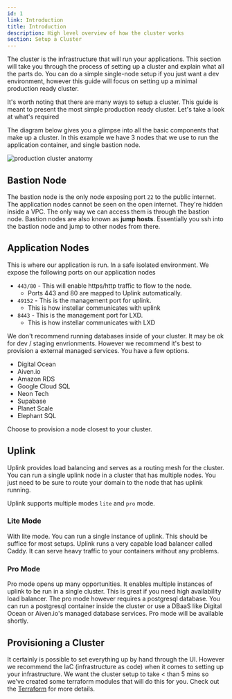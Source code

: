 ```yaml
---
id: 1
link: Introduction
title: Introduction
description: High level overview of how the cluster works
section: Setup a Cluster
---
```


The cluster is the infrastructure that will run your applications. This section will take you through the process of setting up a cluster and explain what all the parts do. You can do a simple single-node setup if you just want a dev environment, however this guide will focus on setting up a minimal production ready cluster.

It's worth noting that there are many ways to setup a cluster. This guide is meant to present the most simple production ready cluster. Let's take a look at what's required 

The diagram below gives you a glimpse into all the basic components that make up a cluster. In this example we have 3 nodes that we use to run the application container, and single bastion node.

![production cluster anatomy](/docs/instellar/production-cluster.png)

## Bastion Node

The bastion node is the only node exposing port `22` to the public internet. The application nodes cannot be seen on the open internet. They're hidden inside a VPC. The only way we can access them is through the bastion node. Bastion nodes are also known as **jump hosts**. Essentially you ssh into the bastion node and jump to other nodes from there.

## Application Nodes

This is where our application is run. In a safe isolated environment. We expose the following ports on our application nodes

- `443/80` - This will enable https/http traffic to flow to the node. 
  - Ports 443 and 80 are mapped to Uplink automatically.
- `49152` - This is the management port for uplink.
  - This is how instellar communicates with uplink
- `8443` - This is the management port for LXD.
  - This is how instellar communicates with LXD


<Callout title="A note on Databases">
We don't recommend running databases inside of your cluster. It may be ok for dev / staging envrionments. However we recommend it's best to provision a external managed services. You have a few options.

- Digital Ocean
- Aiven.io
- Amazon RDS
- Google Cloud SQL
- Neon Tech
- Supabase
- Planet Scale
- Elephant SQL

Choose to provision a node closest to your cluster.
</Callout>

## Uplink

Uplink provides load balancing and serves as a routing mesh for the cluster. You can run a single uplink node in a cluster that has multiple nodes. You just need to be sure to route your domain to the node that has uplink running.

Uplink supports multiple modes `lite` and `pro` mode.

### Lite Mode

With lite mode. You can run a single instance of uplink. This should be suffice for most setups. Uplink runs a very capable load balancer called Caddy. It can serve heavy traffic to your containers without any problems.

### Pro Mode

Pro mode opens up many opportunities. It enables multiple instances of uplink to be run in a single cluster. This is great if you need high availability load balancer. The pro mode however requires a postgresql database. You can run a postgresql container inside the cluster or use a DBaaS like Digital Ocean or Aiven.io's managed database services. Pro mode will be available shortly.

## Provisioning a Cluster

It certainly is possible to set everything up by hand through the UI. However we recommend the IaC (infrastructure as code) when it comes to setting up your infrastructure. We want the cluster setup to take < than 5 mins so we've created some terraform modules that will do this for you. Check out the [Terraform](/docs/setup-a-cluster/terraform/) for more details.


